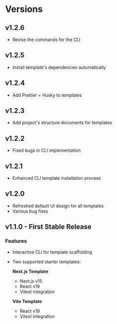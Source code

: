 # Versions

## v1.2.6
- Revise the commands for the CLI

## v1.2.5
- Install template's dependencies automatically

## v1.2.4
- Add Prettier + Husky to templates

## v1.2.3
- Add project's structure documents for templates

## v1.2.2
- Fixed bugs in CLI implementation

## v1.2.1
- Enhanced CLI template installation process

## v1.2.0
- Refreshed default UI design for all templates
- Various bug fixes

## v1.1.0 - First Stable Release

### Features
- Interactive CLI for template scaffolding
- Two supported starter templates:
  
  **Next.js Template**
  - Next.js v15
  - React v19
  - Vitest integration
  
  **Vite Template**
  - React v19
  - Vitest integration